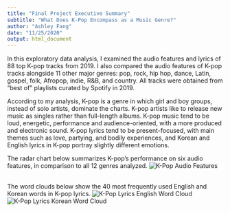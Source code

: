 ```yaml
---
title: "Final Project Executive Summary"
subtitle: "What Does K-Pop Encompass as a Music Genre?"
author: "Ashley Fang"
date: "11/25/2020"
output: html_document
---
```


In this exploratory data analysis, I examined the audio features and lyrics of 88 top K-pop tracks from 2019. I also compared the audio features of K-pop tracks alongside 11 other major genres: pop, rock, hip hop, dance, Latin, gospel, folk, Afropop, indie, R&B, and country. All tracks were obtained from "best of" playlists curated by Spotify in 2019. 
<br>

According to my analysis, K-pop is a genre in which girl and boy groups, instead of solo artists, dominate the charts. K-pop artists like to release new music as singles rather than full-length albums. K-pop music tend to be loud, energetic, performance and audience-oriented, with a more produced and electronic sound. K-pop lyrics tend to be present-focused, with main themes such as love, partying, and bodily experiences, and Korean and English lyrics in K-pop portray slightly different emotions. 
<br>

The radar chart below summarizes K-pop's performance on six audio features, in comparison to all 12 genres analyzed.
![K-Pop Audio Features](images/Kpop_radarchart.png)

<br>
The word clouds below show the 40 most frequently used English and Korean words in K-pop lyrics.
![K-Pop Lyrics English Word Cloud](images/wordcloud_eng.png)
![K-Pop Lyrics Korean Word Cloud](images/wordcloud_ko.png)





